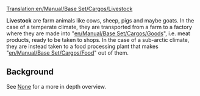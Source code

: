 [[Translation:en/Manual/Base Set/Cargos/Livestock]]

{{en/Manual/Base Set/Cargos/Cargo|name=Livestock
|image=en/Manual/Base Set/Cargos/Livestock.png
|produced=[[en/Manual/Base Set/Industries/Farm]]
|accepted=[[en/Manual/Base Set/Industries/Factory]]
}}

'''Livestock''' are farm animals like cows, sheep, pigs and maybe goats. In the case of a temperate climate, they are transported from a farm to a factory where they are made into "[[en/Manual/Base Set/Cargos/Goods]]", i.e. meat products, ready to be taken to shops. In the case of a sub-arctic climate, they are instead taken to a food processing plant that makes "[[en/Manual/Base Set/Cargos/Food]]" out of them.

== Background ==
See [https://www.wikipedia.org/wiki/Livestock None] for a more in depth overview.